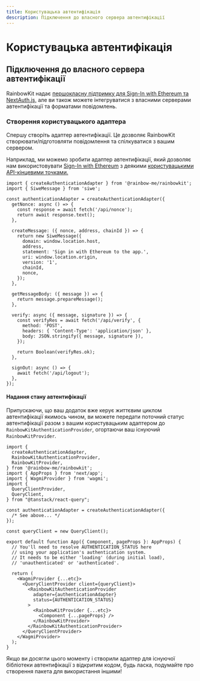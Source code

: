```yaml
---
title: Користувацька автентифікація
description: Підключення до власного сервера автентифікації
---
```


# Користувацька автентифікація

## Підключення до власного сервера автентифікації

RainbowKit надає [першокласну підтримку для Sign-In with Ethereum та NextAuth.js,](/docs/authentication#set-up-sign-in-with-ethereum-and-nextauthjs) але ви також можете інтегруватися з власними серверами автентифікації та форматами повідомлень.

### Створення користувацького адаптера

Спершу створіть адаптер автентифікації. Це дозволяє RainbowKit створювати/підготовляти повідомлення та спілкуватися з вашим сервером.

Наприклад, ми можемо зробити адаптер автентифікації, який дозволяє нам використовувати [Sign-In with Ethereum](https://login.xyz) з деякими [користувацькими API-кінцевими точками.](https://wagmi.sh/examples/sign-in-with-ethereum)

```tsx
import { createAuthenticationAdapter } from '@rainbow-me/rainbowkit';
import { SiweMessage } from 'siwe';

const authenticationAdapter = createAuthenticationAdapter({
  getNonce: async () => {
    const response = await fetch('/api/nonce');
    return await response.text();
  },

  createMessage: ({ nonce, address, chainId }) => {
    return new SiweMessage({
      domain: window.location.host,
      address,
      statement: 'Sign in with Ethereum to the app.',
      uri: window.location.origin,
      version: '1',
      chainId,
      nonce,
    });
  },

  getMessageBody: ({ message }) => {
    return message.prepareMessage();
  },

  verify: async ({ message, signature }) => {
    const verifyRes = await fetch('/api/verify', {
      method: 'POST',
      headers: { 'Content-Type': 'application/json' },
      body: JSON.stringify({ message, signature }),
    });

    return Boolean(verifyRes.ok);
  },

  signOut: async () => {
    await fetch('/api/logout');
  },
});
```

#### Надання стану автентифікації

Припускаючи, що ваш додаток вже керує життєвим циклом автентифікації якимось чином, ви можете передати поточний статус автентифікації разом з вашим користувацьким адаптером до `RainbowKitAuthenticationProvider`, огортаючи ваш існуючий `RainbowKitProvider`.

```tsx
import {
  createAuthenticationAdapter,
  RainbowKitAuthenticationProvider,
  RainbowKitProvider,
} from '@rainbow-me/rainbowkit';
import { AppProps } from 'next/app';
import { WagmiProvider } from 'wagmi';
import {
  QueryClientProvider,
  QueryClient,
} from "@tanstack/react-query";

const authenticationAdapter = createAuthenticationAdapter({
  /* See above... */
});

const queryClient = new QueryClient();

export default function App({ Component, pageProps }: AppProps) {
  // You'll need to resolve AUTHENTICATION_STATUS here
  // using your application's authentication system.
  // It needs to be either 'loading' (during initial load),
  // 'unauthenticated' or 'authenticated'.

  return (
    <WagmiProvider {...etc}>
      <QueryClientProvider client={queryClient}>
        <RainbowKitAuthenticationProvider
          adapter={authenticationAdapter}
          status={AUTHENTICATION_STATUS}
        >
          <RainbowKitProvider {...etc}>
            <Component {...pageProps} />
          </RainbowKitProvider>
        </RainbowKitAuthenticationProvider>
      </QueryClientProvider>
    </WagmiProvider>
  );
}
```

Якщо ви досягли цього моменту і створили адаптер для існуючої бібліотеки автентифікації з відкритим кодом, будь ласка, подумайте про створення пакета для використання іншими!

